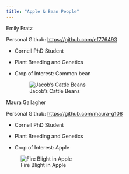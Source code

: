 ```yaml
---
title: "Apple & Bean People"
---
```


Emily Fratz

Personal Github: <https://github.com/ef776493>

-   Cornell PhD Student

-   Plant Breeding and Genetics

-   Crop of Interest: Common bean

    ![Jacob's Cattle Beans](https://external-content.duckduckgo.com/iu/?u=https%3A%2F%2Ftse1.mm.bing.net%2Fth%2Fid%2FOIP.Jq6y8wSSW1C7QBYS1r6vhwHaHa%3Fpid%3DApi&f=1&ipt=f99ccce2bc8ecb845e8ed88ba0aeb757e624c81b570082e5ec40a9ae7c9641fa&ipo=images)

Maura Gallagher

Personal Github: <https://github.com/maura-g108>

-   Cornell PhD Student

-   Plant Breeding and Genetics

-   Crop of Interest: Apple

![Fire Blight in Apple](https://external-content.duckduckgo.com/iu/?u=https%3A%2F%2Ftse3.mm.bing.net%2Fth%2Fid%2FOIP.aHUYDO5BmdmzQ5WWoGsanAHaE8%3Fpid%3DApi&f=1&ipt=4b6a64ce27d33c2e0bc32d017470406035507f35c1513b615a075156bf870008&ipo=images)
